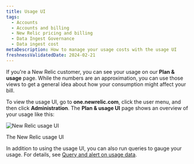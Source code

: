 ```yaml
---
title: Usage UI 
tags:
  - Accounts
  - Accounts and billing
  - New Relic pricing and billing
  - Data Ingest Governance
  - Data ingest cost
metaDescription: How to manage your usage costs with the usage UI 
freshnessValidatedDate: 2024-02-21 
---
```




If you're a New Relic customer, you can see your usage on our <DNT>**Plan & usage**</DNT> page. While the numbers are an approximation, you can use those views to get a general idea about how your consumption might affect your bill.

To view the usage UI, go to <DNT>**one.newrelic.com**</DNT>, click the user menu, and then click <DNT>**Administration**</DNT>. The <DNT>**Plan & usage UI**</DNT> page shows an overview of your usage like this:

<img
  title="New Relic usage UI"
  alt="New Relic usage UI"
  src={accountsUsageUi}
/>

<figcaption>The New Relic usage UI</figcaption>

In addition to using the usage UI, you can also run queries to gauge your usage. For details, see [Query and alert on usage data](/docs/accounts/accounts-billing/new-relic-one-pricing-billing/usage-queries-alerts/).
